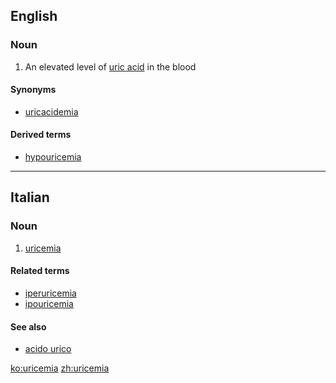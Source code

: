 ==English==

===Noun===
{{en-noun|-}}

#{{medicine}} An elevated level of [[uric acid]] in the blood

====Synonyms====
*[[uricacidemia]]

====Derived terms====
*[[hypouricemia]]

----
==Italian==
===Noun===
{{it-noun|uricemi|f|a|e}}

# {{context|pathology|lang=it}} [[#English|uricemia]]

====Related terms====
*[[iperuricemia]]
*[[ipouricemia]]

====See also====
*[[acido urico]]

[[ko:uricemia]]
[[zh:uricemia]]